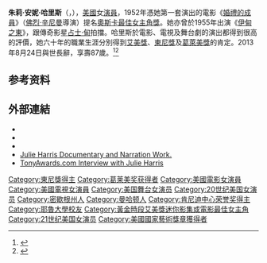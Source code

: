 {{expand|time=2013-06-10T08:29:33+00:00}}
{{Infobox entertainer
|name = 朱莉·哈里斯<br/>Julie Harris
|image = Julie Harris 1973.JPG
|caption = 朱莉·哈里斯生前官方照，摄于1973年
|type=女演員
|birth_date={{birth date|1925|12|2}}
|birth_place={{US}}[[密歇根州|密歇根州]][[格羅斯波因特|格羅斯波因特]]
|deathdate={{death date and age|2013|8|24|1925|12|2}}
|death_place={{US}}[[麻薩諸塞州|麻薩諸塞州]]{{link-en|查塔姆 (麻薩諸塞州)|Chatham, Massachusetts|查塔姆}}
|spouse= 傑伊·朱利安（1946-1954）<br>曼寧·格里安（1954-1967）<br>沃爾特·卡羅爾（1977-1982）
|parents= 威廉·皮克特哈里斯<br>Elsie Stivers Smith
|children= 彼得·格里安
|tonyawards='''最佳舞台劇女主角'''<br>1952年 《I Am A Camera》<br>1956年 《The Lark》<br>1969年 《Forty Carats》<br>1973年 《The Last of Mrs. Lincoln》<br>1977年 《The Belle of Amherst》 <br> '''特別獎'''<br>2002年 終身成就獎
|emmyawards='''迷你劇集或電視電影最佳女主角'''<br>1959年 《Hallmark Hall of Fame》<br>1962年 《Hallmark Hall of Fame》 <br> '''最佳配音演出'''<br>2000年 《Not for Ourselves Alone: The Story of Elizabeth Cady Stanton & Susan B. Anthony》
|grammyawards='''最佳朗讀專輯'''<br>1978年 《The Belle of Amherst》
}}

'''朱莉·安妮·哈里斯'''（{{lang-en|Julie Anne Harris}}，{{bd|1925年|12月2日|2013年|8月24日||catIdx=H}}），[[美國|美國]]女[[演員|演員]]，1952年憑她第一套演出的電影《[[婚禮的成員|婚禮的成員]]》（[[佛烈·辛尼曼|佛烈·辛尼曼]]導演）提名[[奧斯卡最佳女主角獎|奧斯卡最佳女主角獎]]。她亦曾於1955年出演《[[伊甸之東|伊甸之東]]》，跟傳奇影星[[占士·甸|占士·甸]]拍擋。哈里斯於電影、電視及舞台劇的演出都得到很高的評價，她六十年的職業生涯分別得到[[艾美獎|艾美獎]]、[[東尼獎|東尼獎]]及[[葛萊美獎|葛萊美獎]]的肯定。2013年8月24日與世長辭，享壽87歲。<ref name="AP obit">{{cite web | author = Kennedy, Mark | date = August 24, 2013 | title = Julie Harris, Broadway Star, Dies at 87 | url = http://bigstory.ap.org/article/julie-harris-broadway-star-dies-87 | publisher = [[Associated_Press|Associated Press]] | accessdate = August 25, 2013 | archive-date = 2013-08-25 | archive-url = https://web.archive.org/web/20130825003100/http://bigstory.ap.org/article/julie-harris-broadway-star-dies-87 | dead-url = yes }}</ref><ref>{{Cite web |url=http://www.cna.com.tw/News/aSaM/201308250111-1.aspx |title=百老匯巨星茱莉哈里斯辭世 |access-date=2013-08-25 |archive-url=https://web.archive.org/web/20130828192901/http://www.cna.com.tw/News/aSaM/201308250111-1.aspx |archive-date=2013-08-28 |dead-url=yes }}</ref>

== 参考资料 ==
{{reflist}}

==外部連結==
{{Commons|Julie Harris}}
* {{IBDB name|44243}}
* {{IMDb name|0364915}}
* {{iobdb|6014}}
* [http://www.MooncusserFilms.com Julie Harris Documentary and Narration Work.] {{Wayback|url=http://www.mooncusserfilms.com/ |date=20201023104335 }}
* [https://web.archive.org/web/20070423055643/http://www.tonyawards.com/en_US/interactive/video/index.html#h#h TonyAwards.com Interview with Julie Harris]

{{黃金時段艾美獎迷你影集／電視電影最佳女主角}}
{{肯尼迪中心荣誉奖2000年代获奖人}}
{{托尼獎最佳話劇女主角}}
{{Authority control}}
{{DEFAULTSORT:Harris, Julie}}
[[Category:東尼獎得主|Category:東尼獎得主]]
[[Category:葛莱美奖获得者|Category:葛莱美奖获得者]]
[[Category:美國電影女演員|Category:美國電影女演員]]
[[Category:美國電視女演員|Category:美國電視女演員]]
[[Category:美国舞台女演员|Category:美国舞台女演员]]
[[Category:20世纪美国女演员|Category:20世纪美国女演员]]
[[Category:密歇根州人|Category:密歇根州人]]
[[Category:曼哈顿人|Category:曼哈顿人]]
[[Category:肯尼迪中心荣誉奖得主|Category:肯尼迪中心荣誉奖得主]]
[[Category:耶魯大學校友|Category:耶魯大學校友]]
[[Category:黃金時段艾美獎迷你影集或電影最佳女主角|Category:黃金時段艾美獎迷你影集或電影最佳女主角]]
[[Category:21世纪美国女演员|Category:21世纪美国女演员]]
[[Category:美國國家藝術獎章獲得者|Category:美國國家藝術獎章獲得者]]